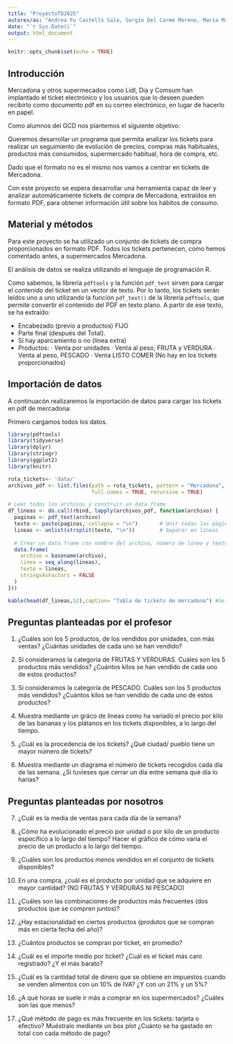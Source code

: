 ```yaml
---
title: "ProyectoTD2025"
autores/as: "Andrea Fu Castelló Sala, Sergio Del Carme Moreno, María Martínez Marí, Jorge Navarro Rodríguez, Iván Pérez Alonso y Edurne Serigó Troyano"
date: "`r Sys.Date()`"
output: html_document
---
```


```r
knitr::opts_chunk$set(echo = TRUE)
```

## Introducción

Mercadona y otros supermecados como Lidl, Dia y Comsum han implantado el ticket electrónico y los usuarios que lo deseen pueden recibirlo como documento pdf en su correo electrónico, en lugar de hacerlo en papel.

Como alumnos del GCD nos plantemos el siguiente objetivo:

Queremos desarrollar un programa que permita analizar los tickets para realizar un seguimiento de evolución de precios, compras más habituales, productos más consumidos, supermercado habitual, hora de compra, etc.

Dado que el formato no es el mismo nos vamos a centrar en tickets de Mercadona.

Con este proyecto se espera desarrollar una herramienta capaz de leer y analizar automáticamente tickets de compra de Mercadona, extraídos en formato PDF, para obtener información útil sobre los hábitos de consumo.


## Material y métodos

Para este proyecto se ha utilizado un conjunto de tickets de compra proporcionados en formato PDF. Todos los tickets pertenecen, como hemos comentado antes, a supermercados Mercadona.

El análisis de datos se realiza utilizando el lenguaje de programación R. 

Como sabemos, la librería `pdftools` y la función `pdf_text` sirven para cargar el contenido del ticket en un vector de texto. Por lo tanto, los tickets serán leídos uno a uno utilizando la función `pdf_text()` de la librería `pdftools`, que permite convertir el contenido del PDF en texto plano. A partir de ese texto, se ha extraído:

- Encabezado (previo a productos) FIJO
- Parte final (después del Total).
- Si hay aparcamiento o no (línea extra)
- Productos:
  · Venta por unidades
  · Venta al peso, FRUTA y VERDURA
  · Venta al peso, PESCADO
  · Venta LISTO COMER (No hay en los tickets proporcionados)


## Importación de datos

A continuacón realizaremos la importación de datos para cargar los tickets en pdf de mercadona:

Primero cargamos todos los datos.
```r
library(pdftools)
library(tidyverse)
library(dplyr)
library(stringr)
library(ggplot2)
library(knitr)

ruta_tickets<- 'data/'
archivos_pdf <- list.files(path = ruta_tickets, pattern = "Mercadona", 
                           full.names = TRUE, recursive = TRUE)

# Leer todos los archivos y construir un data frame
df_lineas <- do.call(rbind, lapply(archivos_pdf, function(archivo) {
  paginas <- pdf_text(archivo)
  texto <- paste(paginas, collapse = "\n")       # Unir todas las páginas
  lineas <- unlist(strsplit(texto, "\n"))        # Separar en líneas
  
  # Crear un data.frame con nombre del archivo, número de línea y texto
  data.frame(
    archivo = basename(archivo),
    linea = seq_along(lineas),
    texto = lineas,
    stringsAsFactors = FALSE
  )
}))

kable(head(df_lineas,52),caption= "Tabla de tickets de mercadona") #Se muestra el df de los tickets del mercadona
```

## Preguntas planteadas por el profesor

1. ¿Cuáles son los 5 productos, de los vendidos por unidades, con más ventas? ¿Cuántas unidades de cada uno se han vendido?

2. Si consideramos la categoría de FRUTAS Y VERDURAS. Cuáles son los 5 productos más vendidos? ¿Cuántos kilos se han vendido de cada uno de estos productos?

3. Si consideramos la categoría de PESCADO. Cuáles son los 5 productos más vendidos? ¿Cuántos kilos se han vendido de cada uno de estos productos?

4. Muestra mediante un gráco de líneas como ha variado el precio por kilo de las bananas y los plátanos en los tickets disponibles, a lo largo del tiempo.

5. ¿Cuál es la procedencia de los tickets? ¿Qué ciudad/ pueblo tiene un mayor número de tickets?

6. Muestra mediante un diagrama el número de tickets recogidos cada día de las semana. ¿Si tuvieses que cerrar un día entre semana qué día lo harías?

## Preguntas planteadas por nosotros

7. ¿Cuál es la media de ventas para cada día de la semana?

8. ¿Cómo ha evolucionado el precio por unidad o por kilo de un producto específico a lo largo del tiempo? Hacer el gráfico de cómo varía el precio de un producto a lo largo del tiempo.

9. ¿Cuáles son los productos menos vendidos en el conjunto de tickets disponibles?

10. En una compra, ¿cuál es el producto por unidad que se adquiere en mayor cantidad? (NO FRUTAS Y VERDURAS NI PESCADO)

11. ¿Cuáles son las combinaciones de productos más frecuentes (dos productos que se compren juntos)?

12. ¿Hay estacionalidad en ciertos productos (produtos que se compran más en cierta fecha del año)?

13. ¿Cuántos productos se compran por ticket, en promedio?

14. ¿Cuál es el importe medio por ticket? ¿Cuál es el ticket más caro registrado? ¿Y el más barato?

15. ¿Cuál es la cantidad total de dinero que se obtiene en impuestos cuando se venden alimentos con un 10% de IVA? ¿Y con un 21% y un 5%?

16. ¿A qué horas se suele ir más a comprar en los supermercados? ¿Cuáles son las que menos?

17. ¿Qué método de pago es más frecuente en los tickets: tarjeta o efectivo? Muéstralo mediante un box plot ¿Cuánto se ha gastado en total con cada método de pago?

